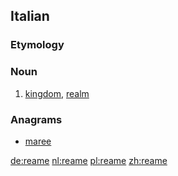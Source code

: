 ==Italian==

===Etymology===
{{suffix|re|ame|lang=it}}

===Noun===
{{it-noun|ream|m|e|i}}

# [[kingdom]], [[realm]]

===Anagrams===
* [[maree#Italian|maree]]

[[de:reame]]
[[nl:reame]]
[[pl:reame]]
[[zh:reame]]